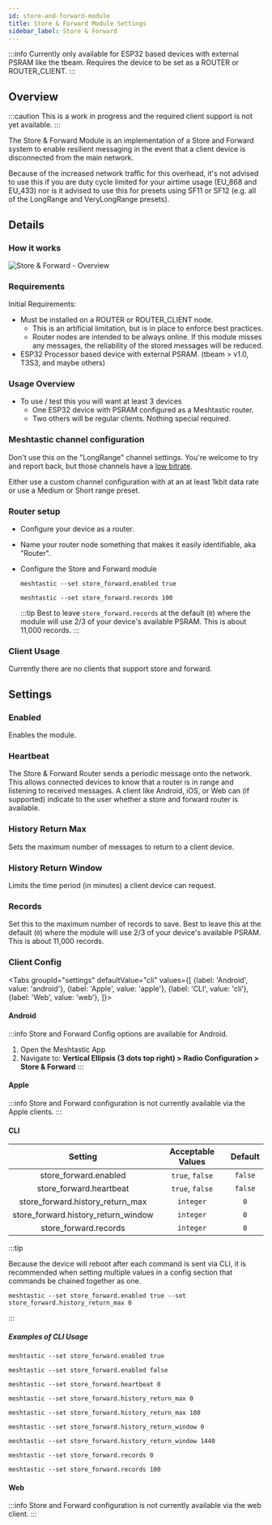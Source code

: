 ```yaml
---
id: store-and-forward-module
title: Store & Forward Module Settings
sidebar_label: Store & Forward
---
```



:::info
Currently only available for ESP32 based devices with external PSRAM like the tbeam. Requires the device to be set as a ROUTER or ROUTER_CLIENT.
:::

## Overview

:::caution
This is a work in progress and the required client support is not yet available.
:::

The Store & Forward Module is an implementation of a Store and Forward system to enable resilient messaging in the event that a client device is disconnected from the main network.

Because of the increased network traffic for this overhead, it's not advised to use this if you are duty cycle limited for your airtime usage (EU_868 and EU_433) nor is it advised to use this for presets using SF11 or SF12 (e.g. all of the LongRange and VeryLongRange presets).

## Details

### How it works

![Store & Forward - Overview](/img/modules/store_and_forward/store_and_forward-overview.webp)

### Requirements

Initial Requirements:

- Must be installed on a ROUTER or ROUTER_CLIENT node.
  - This is an artificial limitation, but is in place to enforce best practices.
  - Router nodes are intended to be always online. If this module misses any messages, the reliability of the stored messages will be reduced.
- ESP32 Processor based device with external PSRAM. (tbeam > v1.0, T3S3, and maybe others)

### Usage Overview

- To use / test this you will want at least 3 devices
  - One ESP32 device with PSRAM configured as a Meshtastic router.
  - Two others will be regular clients. Nothing special required.

### Meshtastic channel configuration

Don't use this on the "LongRange" channel settings. You're welcome to try and report back, but those channels have a [low bitrate](/docs/overview/radio-settings#presets).

Either use a custom channel configuration with at an at least 1kbit data rate or use a Medium or Short range preset.

### Router setup

- Configure your device as a router.
- Name your router node something that makes it easily identifiable, aka "Router".
- Configure the Store and Forward module

  ```shell title="Required - Enable the module"
  meshtastic --set store_forward.enabled true
  ```

  ```shell title="Optional - Set maximum number of records to save to device"
  meshtastic --set store_forward.records 100
  ```

  :::tip
  Best to leave `store_forward.records` at the default (`0`) where the module will use 2/3 of your device's available PSRAM. This is about 11,000 records.
  :::

### Client Usage

Currently there are no clients that support store and forward.

## Settings

### Enabled

Enables the module.

### Heartbeat

The Store & Forward Router sends a periodic message onto the network. This allows connected devices to know that a router is in range and listening to received messages. A client like Android, iOS, or Web can (if supported) indicate to the user whether a store and forward router is available.

### History Return Max

Sets the maximum number of messages to return to a client device.

### History Return Window

Limits the time period (in minutes) a client device can request.

### Records

Set this to the maximum number of records to save. Best to leave this at the default (`0`) where the module will use 2/3 of your device's available PSRAM. This is about 11,000 records.

### Client Config

<Tabs
groupId="settings"
defaultValue="cli"
values={[
{label: 'Android', value: 'android'},
{label: 'Apple', value: 'apple'},
{label: 'CLI', value: 'cli'},
{label: 'Web', value: 'web'},
]}>

<TabItem value="android">

#### Android

:::info
Store and Forward Config options are available for Android.

1. Open the Meshtastic App
2. Navigate to: **Vertical Ellipsis (3 dots top right) > Radio Configuration > Store & Forward**
:::

</TabItem>

<TabItem value="apple">

#### Apple

:::info
Store and Forward configuration is not currently available via the Apple clients.
:::

</TabItem>

<TabItem value="cli">

#### CLI

|               Setting               | Acceptable Values | Default |
| :---------------------------------: | :---------------: | :-----: |
|        store_forward.enabled        |  `true`, `false`  | `false` |
|       store_forward.heartbeat       |  `true`, `false`  | `false` |
|  store_forward.history_return_max   |     `integer`     |   `0`   |
| store_forward.history_return_window |     `integer`     |   `0`   |
|        store_forward.records        |     `integer`     |   `0`   |

:::tip

Because the device will reboot after each command is sent via CLI, it is recommended when setting multiple values in a config section that commands be chained together as one.

```shell title="Example:"
meshtastic --set store_forward.enabled true --set store_forward.history_return_max 0
```

:::

##### Examples of CLI Usage

```shell title="Enable the module"
meshtastic --set store_forward.enabled true
```

```shell title="Disable the module"
meshtastic --set store_forward.enabled false
```

```shell title="Set store_forward.heartbeat to default"
meshtastic --set store_forward.heartbeat 0
```


```shell title="Set store_forward.history_return_max to default"
meshtastic --set store_forward.history_return_max 0
```
```shell title="Set store_forward.history_return_max to 100 messages"
meshtastic --set store_forward.history_return_max 100
```

```shell title="Set store_forward.history_return_window to default"
meshtastic --set store_forward.history_return_window 0
```
```shell title="Set store_forward.history_return_window to 1 day (1440 minutes)"
meshtastic --set store_forward.history_return_window 1440
```

```shell title="Set store_forward.records to default (≈11,000 records)"
meshtastic --set store_forward.records 0
```
```shell title="Set store_forward.records to 100 records"
meshtastic --set store_forward.records 100
```
</TabItem>


<TabItem value="web">

#### Web

:::info
Store and Forward configuration is not currently available via the web client.
:::

</TabItem>
</Tabs>
